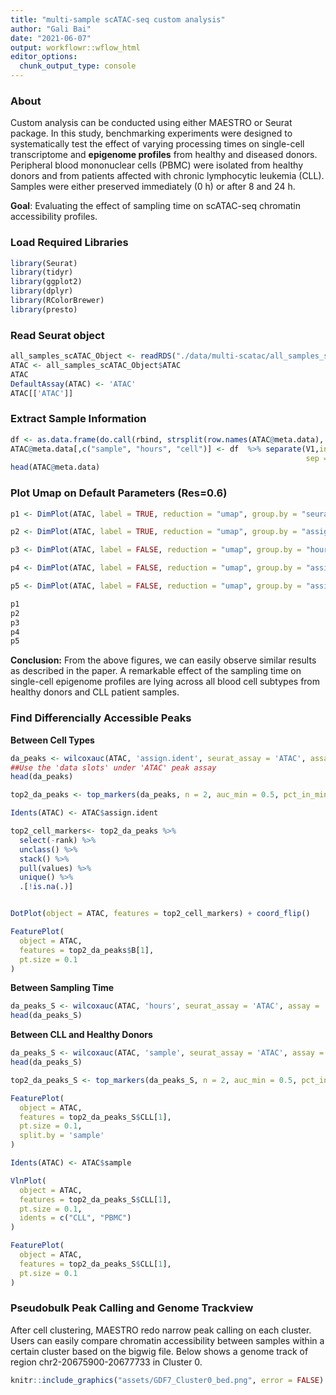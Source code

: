 ```yaml
---
title: "multi-sample scATAC-seq custom analysis"
author: "Gali Bai"
date: "2021-06-07"
output: workflowr::wflow_html
editor_options:
  chunk_output_type: console
---
```


### About

Custom analysis can be conducted using either MAESTRO or Seurat package. In this study, benchmarking experiments were designed to systematically test the effect of varying processing times on single-cell transcriptome and **epigenome profiles** from healthy and diseased donors. Peripheral blood mononuclear cells (PBMC) were isolated from healthy donors and from patients affected with chronic lymphocytic leukemia (CLL). Samples were either preserved immediately (0 h) or after 8 and 24 h.

**Goal**: Evaluating the effect of sampling time on scATAC-seq chromatin accessibility profiles.

### Load Required Libraries
```r
library(Seurat)
library(tidyr)
library(ggplot2)
library(dplyr)
library(RColorBrewer)
library(presto)
```

### Read Seurat object
```r
all_samples_scATAC_Object <- readRDS("./data/multi-scatac/all_samples_scATAC_Object.rds")
ATAC <- all_samples_scATAC_Object$ATAC
ATAC
DefaultAssay(ATAC) <- 'ATAC'
ATAC[['ATAC']]
```


### Extract Sample Information
```r
df <- as.data.frame(do.call(rbind, strsplit(row.names(ATAC@meta.data), '@')))
ATAC@meta.data[,c("sample", "hours", "cell")] <- df  %>% separate(V1,into = c("sample", "hours"), 
                                                                  sep = "(?<=[A-Za-z])(?=[0-9])")
head(ATAC@meta.data)
```


### Plot Umap on Default Parameters (Res=0.6)

```r
p1 <- DimPlot(ATAC, label = TRUE, reduction = "umap", group.by = "seurat_clusters", repel=T, pt.size = 0.3, label.size = 3) + labs(title = "Clustering of PBMCs from all samples")

p2 <- DimPlot(ATAC, label = TRUE, reduction = "umap", group.by = "assign.ident", repel=T, pt.size = 0.3, label.size = 3) + labs(title = "Annotation of PBMCs from all samples")

p3 <- DimPlot(ATAC, label = FALSE, reduction = "umap", group.by = "hours",repel=T, pt.size = 0.3, label.size = 2.5,cols = brewer.pal(3,"Dark2")) + labs(title = "Clustering of PBMCs in different time points")

p4 <- DimPlot(ATAC, label = FALSE, reduction = "umap", group.by = "assign.ident",split.by = "hours",repel=T, pt.size = 0.3, label.size = 2.5,cols = brewer.pal(6,"Dark2")) + labs(title = "Clustering of PBMCs in different time points")

p5 <- DimPlot(ATAC, label = FALSE, reduction = "umap", group.by = "assign.ident", split.by = "sample", repel=T, pt.size = 0.5, label.size = 2.5, cols = brewer.pal(6,"Dark2")) + labs(title = "Clustering of PBMCs for patients and normal")

p1
p2
p3
p4
p5
```

**Conclusion:** From the above figures, we can easily observe similar results as described in the paper. A remarkable effect of the sampling time on single-cell epigenome profiles are lying across all blood cell subtypes from healthy donors and CLL patient samples.

### Find Differencially Accessible Peaks

**Between Cell Types**
```r
da_peaks <- wilcoxauc(ATAC, 'assign.ident', seurat_assay = 'ATAC', assay = 'data')
##Use the 'data slots' under 'ATAC' peak assay
head(da_peaks)

top2_da_peaks <- top_markers(da_peaks, n = 2, auc_min = 0.5, pct_in_min = 10, pct_out_max = 10)

Idents(ATAC) <- ATAC$assign.ident

top2_cell_markers<- top2_da_peaks %>%
  select(-rank) %>% 
  unclass() %>% 
  stack() %>%
  pull(values) %>%
  unique() %>%
  .[!is.na(.)]


DotPlot(object = ATAC, features = top2_cell_markers) + coord_flip()

FeaturePlot(
  object = ATAC,
  features = top2_da_peaks$B[1],
  pt.size = 0.1
)
```

**Between Sampling Time**
```r
da_peaks_S <- wilcoxauc(ATAC, 'hours', seurat_assay = 'ATAC', assay = 'data')
head(da_peaks_S)
```


**Between CLL and Healthy Donors**
```r
da_peaks_S <- wilcoxauc(ATAC, 'sample', seurat_assay = 'ATAC', assay = 'data')
head(da_peaks_S)

top2_da_peaks_S <- top_markers(da_peaks_S, n = 2, auc_min = 0.5, pct_in_min = 10, pct_out_max = 10)

FeaturePlot(
  object = ATAC,
  features = top2_da_peaks_S$CLL[1],
  pt.size = 0.1,
  split.by = 'sample'
)

Idents(ATAC) <- ATAC$sample

VlnPlot(
  object = ATAC,
  features = top2_da_peaks_S$CLL[1],
  pt.size = 0.1,
  idents = c("CLL", "PBMC")
)

FeaturePlot(
  object = ATAC,
  features = top2_da_peaks_S$CLL[1],
  pt.size = 0.1
)
```

### Pseudobulk Peak Calling and Genome Trackview

After cell clustering, MAESTRO redo narrow peak calling on each cluster. Users can easily compare chromatin accessibility between samples within a certain cluster based on the bigwig file. Below shows a genome track of region chr2-20675900-20677733 in Cluster 0.

```r
knitr::include_graphics("assets/GDF7_Cluster0_bed.png", error = FALSE)
```
